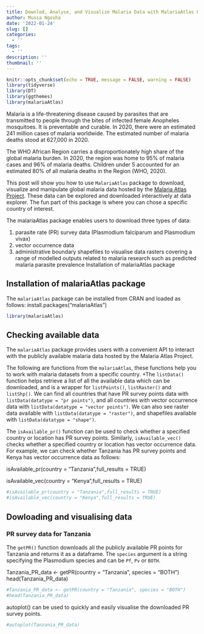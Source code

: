 ```yaml
---
title: Downlod, Analyse, and Visualize Malaria Data with MalariaAtlas Package in R
author: Mussa Ngosha
date: '2022-01-24'
slug: []
categories:
  - ''
tags:
  - ''
description: ''
thumbnail: ''
---
```

```r
knitr::opts_chunk$set(echo = TRUE, message = FALSE, warning = FALSE)
library(tidyverse)
library(DT)
library(ggthemes)
library(malariaAtlas)
```
Malaria is a life-threatening disease caused by parasites that are transmitted to people through the bites of infected female Anopheles mosquitoes. It is preventable and curable. In 2020, there were an estimated 241 million cases of malaria worldwide. The estimated number of malaria deaths stood at 627,000 in 2020. 

The WHO African Region carries a disproportionately high share of the global malaria burden. In 2020, the region was home to 95% of malaria cases and 96% of malaria deaths. Children under 5 accounted for an estimated 80% of all malaria deaths in the Region (WHO, 2020).


This post will show you how to use `MalariaAtlas` package to download, visualize and manipulate global malaria data hosted by the [Malaria Atlas Project](https://malariaatlas.org/). These data can be explored and downloaded interactively at data explorer. The fun part of this package is where you can chose a specific country of interest.

The malariaAtlas package enables users to download three types of data:

1. parasite rate (PR) survey data (Plasmodium falciparum and Plasmodium vivax)
2. vector occurrence data
3. administrative boundary shapefiles to visualise data
rasters covering a range of modelled outputs related to malaria research such as predicted malaria parasite prevalence
Installation of malariaAtlas package


## Installation of malariaAtlas package
The `malariaAtlas` package can be installed from CRAN and loaded as follows:
install.packages("malariaAtlas")
```r
library(malariaAtlas)
```
## Checking available data

The `malariaAtlas` package provides users with a convenient API to interact with the publicly available malaria data hosted by the Malaria Atlas Project.

The following are functions from the `malariaAtlas`, these functions help you to work with malaria datasets from a specific country. 
+The `listData()` function helps retrieve a list of all the available data which can be downloaded, and is a wrapper for `listPoints()`, `listRaster()` and `listShp()`.
We can find all countries that have PR survey points data with `listData(datatype = "pr points")`,
and all countries with vector occurrence data with `listData(datatype = "vector points")`.
We can also see raster data available with `listData(datatype = "raster")`,
and shapefiles available with `listData(datatype = "shape")`.


The `isAvailable_pr()` function can be used to check whether a specified country or location has PR survey points.
Similarly, `isAvailable_vec()` checks whether a specified country or location has vector occurrence data.
For example, we can check whether Tanzania has PR survey points and Kenya has vector occurrence data as follows:

isAvailable_pr(country = "Tanzania",full_results = TRUE)

isAvailable_vec(country = "Kenya",full_results = TRUE)

```r
#isAvailable_pr(country = "Tanzania",full_results = TRUE)
#isAvailable_vec(country = "Kenya",full_results = TRUE)
```

## Dowloading and visualising data

### PR survey data for Tanzania
The `getPR()` function downloads all the publicly available PR points for Tanzania and returns it as a dataframe. The `species` argument is a string specifying the Plasmodium species and can be `Pf`, `Pv` or `BOTH`.

Tanzania_PR_data <- getPR(country = "Tanzania", species = "BOTH")
head(Tanzania_PR_data)

```r
#Tanzania_PR_data <- getPR(country = "Tanzania", species = "BOTH")
#head(Tanzania_PR_data)
```
autoplot() can be used to quickly and easily visualise the downloaded PR survey points.

```r
#autoplot(Tanzania_PR_data)
```







